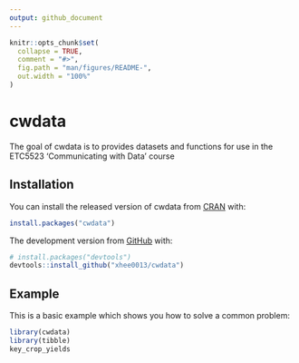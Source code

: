```yaml
---
output: github_document
---
```


<!-- README.md is generated from README.Rmd. Please edit that file -->

```r
knitr::opts_chunk$set(
  collapse = TRUE,
  comment = "#>",
  fig.path = "man/figures/README-",
  out.width = "100%"
)
```

# cwdata

<!-- badges: start -->
<!-- badges: end -->

The goal of cwdata is to provides datasets and functions for use in the ETC5523 'Communicating with Data' course

## Installation

You can install the released version of cwdata from [CRAN](https://CRAN.R-project.org) with:

``` r
install.packages("cwdata")
```

The development version from [GitHub](https://github.com/) with:

``` r
# install.packages("devtools")
devtools::install_github("xhee0013/cwdata")
```
## Example

This is a basic example which shows you how to solve a common problem:

```r
library(cwdata)
library(tibble)
key_crop_yields
```
